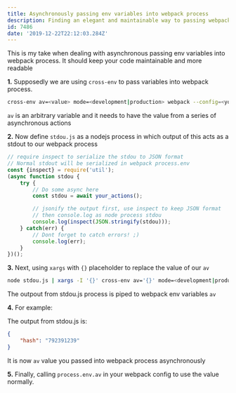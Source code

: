 ```yaml
---
title: Asynchronously passing env variables into webpack process
description: Finding an elegant and maintainable way to passing webpack env variables asynchronously?
id: 7486
date: '2019-12-22T22:12:03.284Z'
---
```


This is my take when dealing with asynchronous passing env variables into webpack process.
It should keep your code maintainable and more readable

**1.** Supposedly we are using `cross-env` to pass variables into webpack process.

```bash
cross-env av=<value> mode=<development|production> webpack --config=<your-webpack-config-path>
```

`av` is an arbitrary variable and it needs to have the value from a series of asynchronous actions

**2.** Now define `stdou.js` as a nodejs process in which output of this acts as a stdout to our webpack process

```js
// require inspect to serialize the stdou to JSON format
// Normal stdout will be serialized in webpack process.env
const {inspect} = require('util');
(async function stdou {
	try {
		// Do some async here
		const stdou = await your_actions();

		// jsonify the output first, use inspect to keep JSON format
		// then console.log as node process stdou
		console.log(inspect(JSON.stringify(stdou)));
	} catch(err) {
		// Dont forget to catch errors! ;)
		console.log(err);
	}
})();
```

**3.** Next, using `xargs` with `{}` placeholder to replace the value of our `av`

```bash
node stdou.js | xargs -I '{}' cross-env av='{}' mode=<development|production> webpack  --config=<your-webpack-config-path>
```

The outpout from stdou.js process is piped to webpack env variables `av`

**4.** For example:

The output from stdou.js is:

```json
{
	"hash": "792391239"
}
```

It is now `av` value you passed into webpack process asynchronously

**5.** Finally, calling `process.env.av` in your webpack config to use the value normally.
